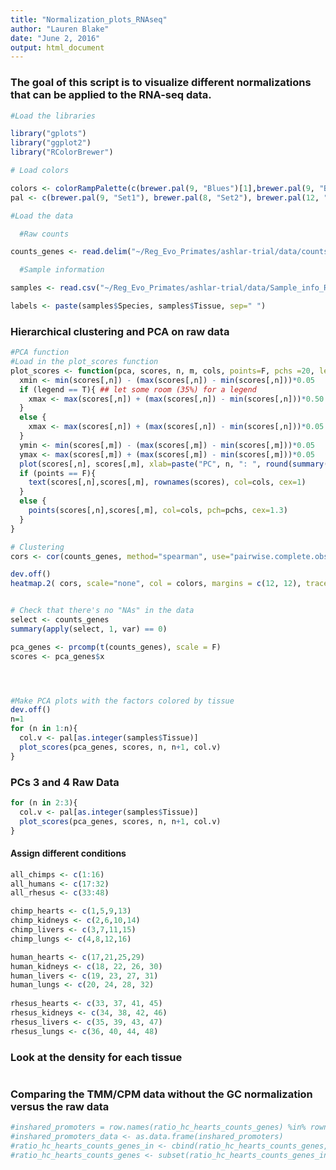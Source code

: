 ```yaml
---
title: "Normalization_plots_RNAseq"
author: "Lauren Blake"
date: "June 2, 2016"
output: html_document
---
```


### The goal of this script is to visualize different normalizations that can be applied to the RNA-seq data.  

```r
#Load the libraries

library("gplots")
library("ggplot2")
library("RColorBrewer")

# Load colors 

colors <- colorRampPalette(c(brewer.pal(9, "Blues")[1],brewer.pal(9, "Blues")[9]))(100)
pal <- c(brewer.pal(9, "Set1"), brewer.pal(8, "Set2"), brewer.pal(12, "Set3"))

#Load the data

  #Raw counts

counts_genes <- read.delim("~/Reg_Evo_Primates/ashlar-trial/data/counts_genes.txt")

  #Sample information

samples <- read.csv("~/Reg_Evo_Primates/ashlar-trial/data/Sample_info_RNAseq.csv")

labels <- paste(samples$Species, samples$Tissue, sep=" ")

```

### Hierarchical clustering and PCA on raw data

```r
#PCA function
#Load in the plot_scores function
plot_scores <- function(pca, scores, n, m, cols, points=F, pchs =20, legend=F){
  xmin <- min(scores[,n]) - (max(scores[,n]) - min(scores[,n]))*0.05
  if (legend == T){ ## let some room (35%) for a legend                                                                                                                                                 
    xmax <- max(scores[,n]) + (max(scores[,n]) - min(scores[,n]))*0.50
  }
  else {
    xmax <- max(scores[,n]) + (max(scores[,n]) - min(scores[,n]))*0.05
  }
  ymin <- min(scores[,m]) - (max(scores[,m]) - min(scores[,m]))*0.05
  ymax <- max(scores[,m]) + (max(scores[,m]) - min(scores[,m]))*0.05
  plot(scores[,n], scores[,m], xlab=paste("PC", n, ": ", round(summary(pca)$importance[2,n],3)*100, "% variance explained", sep=""), ylab=paste("PC", m, ": ", round(summary(pca)$importance[2,m],3)*100, "% variance explained", sep=""), xlim=c(xmin, xmax), ylim=c(ymin, ymax), type="n")
  if (points == F){
    text(scores[,n],scores[,m], rownames(scores), col=cols, cex=1)
  }
  else {
    points(scores[,n],scores[,m], col=cols, pch=pchs, cex=1.3)
  }
}

```

```r

# Clustering
cors <- cor(counts_genes, method="spearman", use="pairwise.complete.obs")

dev.off()
heatmap.2( cors, scale="none", col = colors, margins = c(12, 12), trace='none', denscol="white", labCol=labels, ColSideColors=pal[as.integer(as.factor(samples$Species))], RowSideColors=pal[as.integer(as.factor(samples$Tissue))+9], cexCol = 0.2 + 1/log10(15), cexRow = 0.2 + 1/log10(15))


# Check that there's no "NAs" in the data
select <- counts_genes
summary(apply(select, 1, var) == 0) 

pca_genes <- prcomp(t(counts_genes), scale = F)
scores <- pca_genes$x




#Make PCA plots with the factors colored by tissue
dev.off()
n=1
for (n in 1:n){
  col.v <- pal[as.integer(samples$Tissue)]
  plot_scores(pca_genes, scores, n, n+1, col.v)
}

```

### PCs 3 and 4 Raw Data

```r
for (n in 2:3){
  col.v <- pal[as.integer(samples$Tissue)]
  plot_scores(pca_genes, scores, n, n+1, col.v)
}
```


#### Assign different conditions

```r

all_chimps <- c(1:16)
all_humans <- c(17:32)
all_rhesus <- c(33:48)

chimp_hearts <- c(1,5,9,13)
chimp_kidneys <- c(2,6,10,14)
chimp_livers <- c(3,7,11,15)
chimp_lungs <- c(4,8,12,16)

human_hearts <- c(17,21,25,29)
human_kidneys <- c(18, 22, 26, 30)
human_livers <- c(19, 23, 27, 31)
human_lungs <- c(20, 24, 28, 32)
  
rhesus_hearts <- c(33, 37, 41, 45)
rhesus_kidneys <- c(34, 38, 42, 46)
rhesus_livers <- c(35, 39, 43, 47)
rhesus_lungs <- c(36, 40, 44, 48)

```

### Look at the density for each tissue

```r

```


### Comparing the TMM/CPM data without the GC normalization versus the raw data



```r

#inshared_promoters = row.names(ratio_hc_hearts_counts_genes) %in% rownames(CPM.genes.GC.TMM.norm)
#inshared_promoters_data <- as.data.frame(inshared_promoters)
#ratio_hc_hearts_counts_genes_in <- cbind(ratio_hc_hearts_counts_genes, inshared_promoters_data)
#ratio_hc_hearts_counts_genes <- subset(ratio_hc_hearts_counts_genes_in, inshared_promoters == "TRUE")


```

